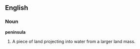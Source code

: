 ==English==

===Noun===
'''peninsula'''
#A piece of land projecting into water from a larger land mass.